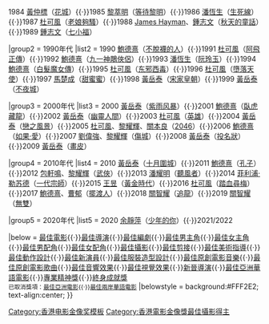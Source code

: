 {{Navbox
|name  = 香港電影金像獎最佳攝影
|title = {{{1|}}}[[香港電影金像獎]][[香港電影金像獎最佳攝影|最佳攝影]]
|titlestyle = background:#FFF2E2
|groupstyle = background:#FFF2E2
|colwidth = 300px

|group1 = 1980年代
|list1 = 1983 [[黃岳泰]]（[[夜驚魂 (電影)|夜驚魂]]）{{·}}1984 [[黃仲標]]（[[花城 (电影)|花城]]）{{·}}1985 [[黎萃明]]（[[等待黎明]]）{{·}}1986 [[潘恆生]]（[[生死線 (電影)|生死線]]）{{·}}1987 [[杜可風]]（[[老娘夠騷]]）{{·}}1988 [[James Hayman]]、[[鍾志文]]（[[秋天的童話]]）{{·}}1989 [[鍾志文]]（[[七小福 (1988年電影)|七小福]]）

|group2 = 1990年代
|list2 = 1990 [[鮑德熹]]（[[不脫襪的人]]）{{·}}1991 [[杜可風]]（[[阿飛正傳]]）{{·}}1992 [[鮑德熹]]（[[九一神鵰俠侶]]）{{·}}1993 [[潘恆生]]（[[阮玲玉 (電影)|阮玲玉]]）{{·}}1994 [[鮑德熹]]（[[白髮魔女傳 (1993年電影)|白髮魔女傳]]）{{·}}1995 [[杜可風]]（[[东邪西毒]]）{{·}}1996 [[杜可風]]（[[墮落天使 (1995年电影)|墮落天使]]）{{·}}1997 [[馬楚成]]（[[甜蜜蜜 (电影)|甜蜜蜜]]）{{·}}1998 [[黃岳泰]]（[[宋家皇朝]]）{{·}}1999 [[黃岳泰]]（[[不夜城 (1998年电影)|不夜城]]）

|group3 = 2000年代
|list3 = 2000 [[黃岳泰]]（[[紫雨风暴]]）{{·}}2001 [[鮑德熹]]（[[臥虎藏龍 (電影)|臥虎藏龍]]）{{·}}2002 [[黃岳泰]]（[[幽靈人間]]）{{·}}2003 [[杜可風]]（[[英雄 (电影)|英雄]]）{{·}}2004 [[黃岳泰]]（[[戀之風景]]）{{·}}2005 [[杜可風]]、[[黎耀輝]]、[[關本良]]（[[2046 (電影)|2046]]）{{·}}2006 [[鮑德熹]]（[[如果·愛]]）{{·}}2007 [[劉偉強]]、[[黎耀輝]]（[[傷城]]）{{·}}2008 [[黃岳泰]]（[[投名狀]]）{{·}}2009 [[黃岳泰]]（[[畫皮 (2008年電影)|畫皮]]）

|group4 = 2010年代
|list4 = 2010 [[黃岳泰]]（[[十月围城 (电影)|十月圍城]]）{{·}}2011 [[鮑德熹]]（[[孔子 (電影)|孔子]]）{{·}}2012 [[包軒鳴]]、[[黎耀輝]]（[[武俠 (電影)|武俠]]）{{·}}2013 [[潘耀明]]（[[聽風者]]）{{·}}2014 [[菲利浦·勒苏德]]（[[一代宗師]]）{{·}}2015 [[王昱]]（[[黃金時代 (2014年電影)|黃金時代]]）{{·}}2016 [[杜可風]]（[[踏血尋梅]]）{{·}}2017 [[鮑德熹]]、[[曹郁]]（[[擺渡人 (2016年電影)|擺渡人]]）{{·}}2018 [[關智耀]]（[[追龍 (電影)|追龍]]）{{·}}2019 [[關智耀]]（[[無雙 (電影)|無雙]]）

|group5 = 2020年代
|list5 = 2020 [[余靜萍]]（[[少年的你]]）{{·}}2021/2022

|below  = [[香港電影金像獎最佳電影|最佳電影]]{{·}}[[香港電影金像獎最佳導演|最佳導演]]{{·}}[[香港電影金像獎最佳編劇|最佳編劇]]{{·}}[[香港電影金像獎最佳男主角|最佳男主角]]{{·}}[[香港電影金像獎最佳女主角|最佳女主角]]{{·}}[[香港電影金像獎最佳男配角|最佳男配角]]{{·}}[[香港電影金像獎最佳女配角|最佳女配角]]{{·}}[[香港電影金像獎最佳攝影|最佳攝影]]{{·}}[[香港電影金像獎最佳剪接|最佳剪接]]{{·}}[[香港電影金像獎最佳美術指導|最佳美術指導]]{{·}}[[香港電影金像獎最佳動作設計|最佳動作設計]]{{·}}[[香港電影金像獎最佳新演員|最佳新演員]]{{·}}[[香港電影金像獎最佳服裝造型設計|最佳服裝造型設計]]{{·}}[[香港電影金像獎最佳原創電影音樂|最佳原創電影音樂]]{{·}}[[香港電影金像獎最佳原創電影歌曲|最佳原創電影歌曲]]{{·}}[[香港電影金像獎最佳音響效果|最佳音響效果]]{{·}}[[香港電影金像獎最佳視覺效果|最佳視覺效果]]{{·}}[[香港電影金像獎新晉導演|新晉導演]]{{·}}[[香港電影金像獎最佳亞洲華語電影|最佳亞洲華語電影]]{{·}}[[香港電影金像獎專業精神獎|專業精神獎]]{{·}}[[香港電影金像獎終身成就獎|終身成就獎]]<br><small>已取消獎項：[[香港電影金像獎最佳亞洲電影|最佳亞洲電影]]{{·}}[[香港電影金像獎最佳兩岸華語電影|最佳兩岸華語電影]]</small>
|belowstyle = background:#FFF2E2; text-align:center; 
}}
<noinclude>
[[Category:香港电影金像奖模板]]
[[Category:香港電影金像獎最佳攝影得主]]
</noinclude>